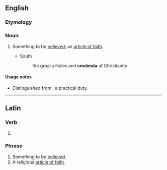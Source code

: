 ==English==

===Etymology===
{{bor|en|la|credendum}}

===Noun===
{{en-noun|credenda}}

# {{lb|en|theology}} Something to be [[believe]]d; an [[article of faith]].
#* South
#*: the great articles and '''credenda''' of Christianity

====Usage notes====
* Distinguished from {{m|en|agendum}}, a practical duty.

{{Webster 1913}}

----

==Latin==

===Verb===
{{head|la|verb form|head=crēdendum}}

# {{inflected form of|crēdō|lang=la}}

===Phrase===
{{head|la|noun}}

# Something to be [[believed]].
# A religious [[article of faith]].